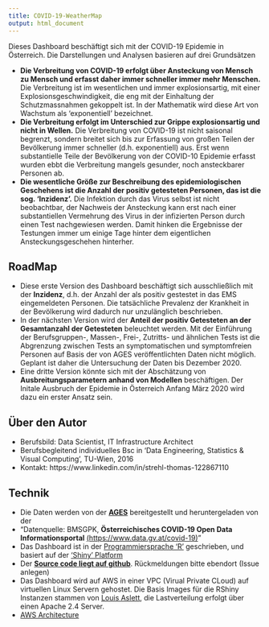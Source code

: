 ```yaml
---
title: COVID-19-WeatherMap
output: html_document
---
```


Dieses Dashboard beschäftigt sich mit der COVID-19 Epidemie in Österreich. Die Darstellungen und Analysen basieren auf drei Grundsätzen

- **Die Verbreitung von COVID-19 erfolgt über Ansteckung von Mensch zu Mensch und erfasst daher immer schneller immer mehr Menschen.** Die Verbreitung ist im wesentlichen und immer explosionsartig, mit einer Explosionsgeschwindigkeit, die eng mit der Einhaltung der Schutzmassnahmen gekoppelt ist. In der Mathematik wird diese Art von Wachstum als 'exponentiell' bezeichnet. 
- **Die Verbreitung erfolgt im Unterschied zur Grippe explosionsartig und nicht in Wellen.** Die Verbreitung von COVID-19 ist nicht saisonal begrenzt, sondern breitet sich bis zur Erfassung von großen Teilen der Bevölkerung immer schneller (d.h. exponentiell) aus. Erst wenn substantielle Teile der Bevölkerung von der COVID-10 Epidemie erfasst wurden ebbt die Verbreitung mangels gesunder, noch ansteckbarer Personen ab.
- **Die wesentliche Größe zur Beschreibung des epidemiologischen Geschehens ist die Anzahl der positiv getesteten Personen, das ist die sog. 'Inzidenz'.**  Die Infektion durch das Virus selbst ist nicht beobachtbar, der Nachweis der Ansteckung kann erst nach einer substantiellen Vermehrung des Virus in der infizierten Person durch einen Test nachgewiesen werden. Damit hinken die Ergebnisse der Testungen immer um einige Tage hinter dem eigentlichen Ansteckungsgeschehen hinterher.

## RoadMap

- Diese erste Version des Dashboard beschäftigt sich ausschließlich mit der **Inzidenz**, d.h. der Anzahl der als positiv gestestet in das EMS eingemeldeten Personen.
Die tatsächliche Prevalenz der Krankheit in der Bevölkerung wird dadurch nur unzulänglich beschrieben.
- In der nächsten Version wird der **Anteil der positiv Getesteten an der Gesamtanzahl der Getesteten** beleuchtet werden.
Mit der Einführung der Berufsgruppen-, Massen-, Frei-, Zutritts- und ähnlichen Tests ist die Abgrenzung zwischen Tests an symptomatischen und symptomfreien Personen 
auf Basis der von AGES veröffentlichten Daten nicht möglich. Geplant ist daher die Untersuchung der Daten bis Dezember 2020.
- Eine dritte Version könnte sich mit der Abschätzung von **Ausbreitungsparametern anhand von Modellen** beschäftigen. 
  Der Initale Ausbruch der Epidemie in Österreich Anfang März 2020 wird dazu ein erster Ansatz sein. 

## Über den Autor

- Berufsbild: Data Scientist, IT Infrastructure Architect
- Berufsbegleitend individuelles Bsc in 'Data Engineering, Statistics & Visual Computing', TU-Wien, 2016
- Kontakt: https://www.linkedin.com/in/strehl-thomas-122867110

## Technik

- Die Daten werden von der **[AGES](https://covid19-dashboard.ages.at)** bereitgestellt und heruntergeladen von der
- "Datenquelle: BMSGPK, **Österreichisches COVID-19 Open Data Informationsportal** [(https://www.data.gv.at/covid-19)](https://www.data.gv.at/covid-19)"
- Das Dashboard ist in der [Programmiersprache 'R'](https://www.r-project.org) geschrieben, und basiert auf der ['Shiny' Platform](https://shiny.rstudio.com)
- Der **[Source code liegt auf github](https://github.com/at062084/COVID-19-WeatherMap)**. Rückmeldungen bitte ebendort (Issue anlegen)
- Das Dashboard wird auf AWS in einer VPC (Virual Private CLoud) auf virtuellen Linux Servern gehostet.
  Die Basis Images für die RShiny Instanzen stammen von [Louis Aslett](https://www.louisaslett.com/RStudio_AMI/), die Lastverteilung erfolgt über einen Apache 2.4 Server.
- [AWS Architecture](AWS-rshiny-architecture.png)

